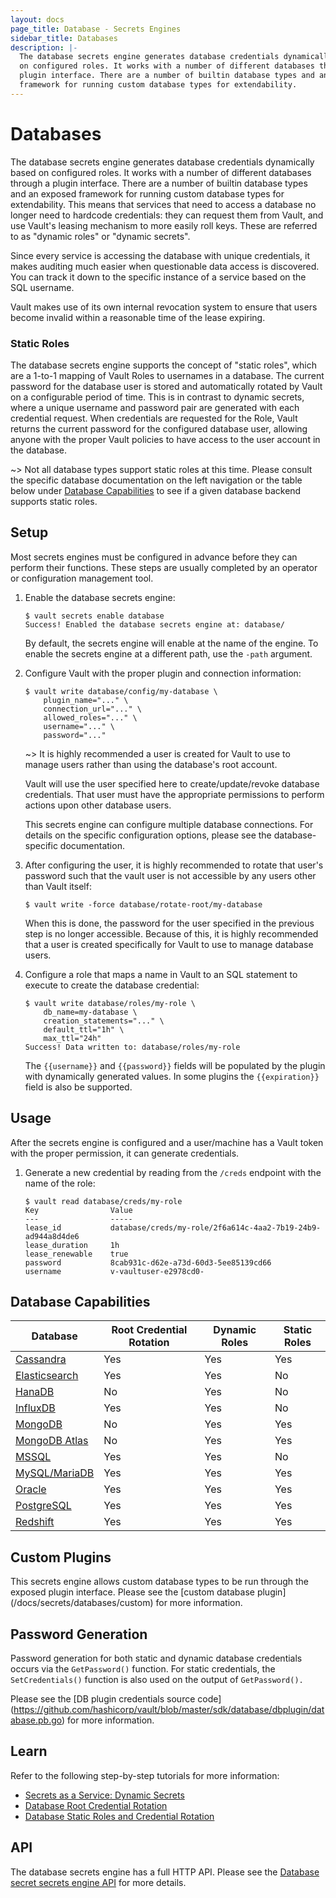 ```yaml
---
layout: docs
page_title: Database - Secrets Engines
sidebar_title: Databases
description: |-
  The database secrets engine generates database credentials dynamically based
  on configured roles. It works with a number of different databases through a
  plugin interface. There are a number of builtin database types and an exposed
  framework for running custom database types for extendability.
---
```


# Databases

The database secrets engine generates database credentials dynamically based on
configured roles. It works with a number of different databases through a plugin
interface. There are a number of builtin database types and an exposed framework
for running custom database types for extendability. This means that services
that need to access a database no longer need to hardcode credentials: they can
request them from Vault, and use Vault's leasing mechanism to more easily roll
keys. These are referred to as "dynamic roles" or "dynamic secrets".

Since every service is accessing the database with unique credentials, it makes
auditing much easier when questionable data access is discovered. You can track
it down to the specific instance of a service based on the SQL username.

Vault makes use of its own internal revocation system to ensure that users
become invalid within a reasonable time of the lease expiring.

### Static Roles

The database secrets engine supports the concept of "static roles", which are
a 1-to-1 mapping of Vault Roles to usernames in a database. The current password
for the database user is stored and automatically rotated by Vault on a
configurable period of time. This is in contrast to dynamic secrets, where a
unique username and password pair are generated with each credential request.
When credentials are requested for the Role, Vault returns the current
password for the configured database user, allowing anyone with the proper
Vault policies to have access to the user account in the database.

~> Not all database types support static roles at this time. Please consult the
specific database documentation on the left navigation or the table below under
[Database Capabilities](#database-capabilities) to see if a given database
backend supports static roles.

## Setup

Most secrets engines must be configured in advance before they can perform their
functions. These steps are usually completed by an operator or configuration
management tool.

1. Enable the database secrets engine:

   ```shell
   $ vault secrets enable database
   Success! Enabled the database secrets engine at: database/
   ```

   By default, the secrets engine will enable at the name of the engine. To
   enable the secrets engine at a different path, use the `-path` argument.

1. Configure Vault with the proper plugin and connection information:

   ```shell
   $ vault write database/config/my-database \
       plugin_name="..." \
       connection_url="..." \
       allowed_roles="..." \
       username="..." \
       password="..."
   ```

   ~> It is highly recommended a user is created for Vault to use to
      manage users rather than using the database's root account.

   Vault will use the user specified here to create/update/revoke database
   credentials. That user must have the appropriate permissions to perform
   actions upon other database users.

   This secrets engine can configure multiple database connections. For details
   on the specific configuration options, please see the database-specific
   documentation.

1. After configuring the user, it is highly recommended to rotate that user's
   password such that the vault user is not accessible by any users other than
   Vault itself:

   ```shell
   $ vault write -force database/rotate-root/my-database
   ```

   When this is done, the password for the user specified in the previous step
   is no longer accessible. Because of this, it is highly recommended that a
   user is created specifically for Vault to use to manage database
   users.

1. Configure a role that maps a name in Vault to an SQL statement to execute to
   create the database credential:

   ```shell
   $ vault write database/roles/my-role \
       db_name=my-database \
       creation_statements="..." \
       default_ttl="1h" \
       max_ttl="24h"
   Success! Data written to: database/roles/my-role
   ```

   The `{{username}}` and `{{password}}` fields will be populated by the plugin
   with dynamically generated values. In some plugins the `{{expiration}}`
   field is also be supported.

## Usage

After the secrets engine is configured and a user/machine has a Vault token with
the proper permission, it can generate credentials.

1.  Generate a new credential by reading from the `/creds` endpoint with the name
    of the role:

    ```shell
    $ vault read database/creds/my-role
    Key                Value
    ---                -----
    lease_id           database/creds/my-role/2f6a614c-4aa2-7b19-24b9-ad944a8d4de6
    lease_duration     1h
    lease_renewable    true
    password           8cab931c-d62e-a73d-60d3-5ee85139cd66
    username           v-vaultuser-e2978cd0-
    ```

## Database Capabilities
| Database | Root Credential Rotation | Dynamic Roles | Static Roles |
| --- | --- | --- | --- |
| [Cassandra](/docs/secrets/databases/cassandra)        | Yes | Yes | Yes |
| [Elasticsearch](/docs/secrets/databases/elasticdb)    | Yes | Yes | No  |
| [HanaDB](/docs/secrets/databases/hanadb)              | No  | Yes | No  |
| [InfluxDB](/docs/secrets/databases/influxdb)          | Yes | Yes | No  |
| [MongoDB](/docs/secrets/databases/mongodb)            | No  | Yes | Yes |
| [MongoDB Atlas](/docs/secrets/databases/mongodbatlas) | No  | Yes | Yes |
| [MSSQL](/docs/secrets/databases/mssql)                | Yes | Yes | No  |
| [MySQL/MariaDB](/docs/secrets/databases/mysql-maria)  | Yes | Yes | Yes |
| [Oracle](/docs/secrets/databases/oracle)              | Yes | Yes | Yes |
| [PostgreSQL](/docs/secrets/databases/postgresql)      | Yes | Yes | Yes |
| [Redshift](/docs/secrets/databases/redshift)          | Yes | Yes | Yes |

## Custom Plugins

This secrets engine allows custom database types to be run through the exposed
plugin interface. Please see the [custom database plugin]
(/docs/secrets/databases/custom) for more information.

## Password Generation

Password generation for both static and dynamic database credentials occurs via
the `GetPassword()` function. For static credentials, the `SetCredentials()`
function is also used on the output of `GetPassword().`

Please see the [DB plugin credentials source code]
(https://github.com/hashicorp/vault/blob/master/sdk/database/dbplugin/database.pb.go)
for more information.

## Learn

Refer to the following step-by-step tutorials for more information:

- [Secrets as a Service: Dynamic Secrets](https://learn.hashicorp.com/vault/secrets-management/sm-dynamic-secrets)
- [Database Root Credential Rotation](https://learn.hashicorp.com/vault/secrets-management/db-root-rotation)
- [Database Static Roles and Credential Rotation](https://learn.hashicorp.com/vault/secrets-management/db-creds-rotation)

## API

The database secrets engine has a full HTTP API. Please see the [Database secret
secrets engine API](/api/secret/databases) for more details.
